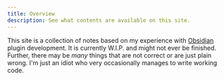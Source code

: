 ```yaml
---
title: Overview
description: See what contents are available on this site.
---
```


This site is a collection of notes based on my experience with [Obsidian](https://obsidian.md/) plugin development.
It is currently W.I.P. and might not ever be finished.
Further, there may be _many_ things that are not correct or are just plain wrong.
I'm just an idiot who very occasionally manages to write working code.
